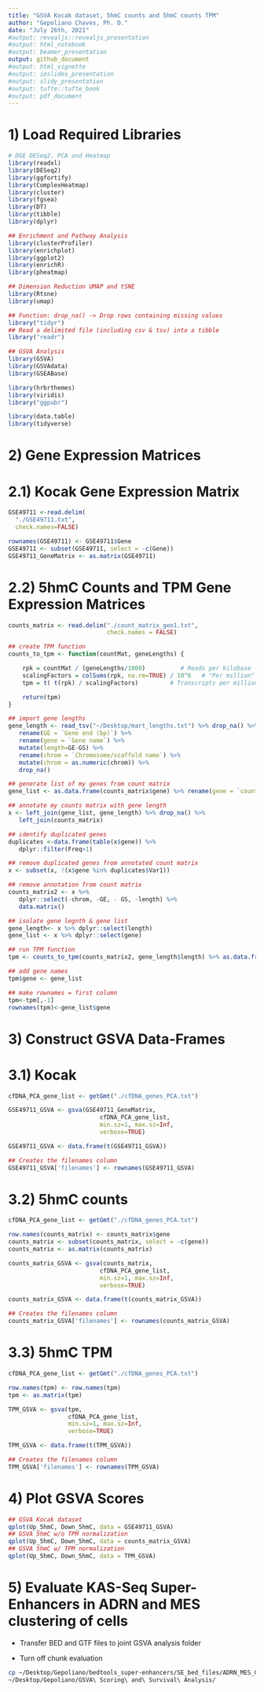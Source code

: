 ```yaml
---
title: "GSVA Kocak dataset, 5hmC counts and 5hmC counts TPM"
author: "Gepoliano Chaves, Ph. D."
date: "July 26th, 2021"
#output: revealjs::revealjs_presentation
#output: html_notebook
#output: beamer_presentation
output: github_document
#output: html_vignette
#output: ioslides_presentation
#output: slidy_presentation 
#output: tufte::tufte_book
#output: pdf_document
---
```


# 1) Load Required Libraries

```r
# DGE DESeq2, PCA and Heatmap
library(readxl)
library(DESeq2)
library(ggfortify)
library(ComplexHeatmap)
library(cluster)
library(fgsea)
library(DT)
library(tibble)
library(dplyr)

## Enrichment and Pathway Analysis
library(clusterProfiler)
library(enrichplot)
library(ggplot2)
library(enrichR)
library(pheatmap)

## Dimension Reduction UMAP and tSNE
library(Rtsne)
library(umap)

## Function: drop_na() -> Drop rows containing missing values
library("tidyr")
## Read a delimited file (including csv & tsv) into a tibble
library("readr")

## GSVA Analysis
library(GSVA)
library(GSVAdata)
library(GSEABase)

library(hrbrthemes)
library(viridis)
library("ggpubr")

library(data.table)
library(tidyverse)
```

# 2) Gene Expression Matrices

# 2.1) Kocak Gene Expression Matrix

```r
GSE49711 <-read.delim(
  "./GSE49711.txt", 
  check.names=FALSE)

rownames(GSE49711) <- GSE49711$Gene
GSE49711 <- subset(GSE49711, select = -c(Gene))
GSE49711_GeneMatrix <- as.matrix(GSE49711)
```

# 2.2) 5hmC Counts and TPM Gene Expression Matrices

```r
counts_matrix <- read.delim("./count_matrix_geo1.txt",
                            check.names = FALSE)

## create TPM function
counts_to_tpm <- function(countMat, geneLengths) {

    rpk = countMat / (geneLengths/1000)          # Reads per kilobase
    scalingFactors = colSums(rpk, na.rm=TRUE) / 10^6   # "Per million" scaling factor
    tpm = t( t(rpk) / scalingFactors)         # Transcripts per million

    return(tpm)
}

## import gene lengths 
gene_length <- read_tsv("~/Desktop/mart_lengths.txt") %>% drop_na() %>% rename(GS = `Gene start (bp)`) %>% 
   rename(GE = `Gene end (bp)`) %>%
   rename(gene = `Gene name`) %>% 
   mutate(length=GE-GS) %>% 
   rename(chrom = `Chromosome/scaffold name`) %>%
   mutate(chrom = as.numeric(chrom)) %>%
   drop_na()

## generate list of my genes from count matrix 
gene_list <- as.data.frame(counts_matrix$gene) %>% rename(gene = `counts_matrix$gene`)

## annotate my counts matrix with gene length 
x <- left_join(gene_list, gene_length) %>% drop_na() %>%
   left_join(counts_matrix) 

## identify duplicated genes 
duplicates <-data.frame(table(x$gene)) %>%
   dplyr::filter(Freq>1)

## remove duplicated genes from annotated count matrix 
x <- subset(x, !(x$gene %in% duplicates$Var1))

## remove annotation from count matrix 
counts_matrix2 <- x %>%
   dplyr::select(-chrom, -GE, - GS, -length) %>%
   data.matrix()

## isolate gene legnth & gene list 
gene_length<- x %>% dplyr::select(length)
gene_list <- x %>% dplyr::select(gene)

## run TPM function
tpm <- counts_to_tpm(counts_matrix2, gene_length$length) %>% as.data.frame()

## add gene names 
tpm$gene <- gene_list

## make rownames = first column 
tpm<-tpm[,-1]
rownames(tpm)<-gene_list$gene

```

# 3) Construct GSVA Data-Frames

# 3.1) Kocak

```r
cfDNA_PCA_gene_list <- getGmt("./cfDNA_genes_PCA.txt")

GSE49711_GSVA <- gsva(GSE49711_GeneMatrix, 
                          cfDNA_PCA_gene_list, 
                          min.sz=1, max.sz=Inf, 
                          verbose=TRUE)

GSE49711_GSVA <- data.frame(t(GSE49711_GSVA))

## Creates the filenames column
GSE49711_GSVA['filenames'] <- rownames(GSE49711_GSVA)
```

# 3.2) 5hmC counts

```r
cfDNA_PCA_gene_list <- getGmt("./cfDNA_genes_PCA.txt")

row.names(counts_matrix) <- counts_matrix$gene
counts_matrix <- subset(counts_matrix, select = -c(gene))
counts_matrix <- as.matrix(counts_matrix)

counts_matrix_GSVA <- gsva(counts_matrix, 
                          cfDNA_PCA_gene_list, 
                          min.sz=1, max.sz=Inf, 
                          verbose=TRUE)

counts_matrix_GSVA <- data.frame(t(counts_matrix_GSVA))

## Creates the filenames column
counts_matrix_GSVA['filenames'] <- rownames(counts_matrix_GSVA)
```

# 3.3) 5hmC TPM

```r
cfDNA_PCA_gene_list <- getGmt("./cfDNA_genes_PCA.txt")

row.names(tpm) <- row.names(tpm)
tpm <- as.matrix(tpm)

TPM_GSVA <- gsva(tpm, 
                 cfDNA_PCA_gene_list,
                 min.sz=1, max.sz=Inf, 
                 verbose=TRUE)

TPM_GSVA <- data.frame(t(TPM_GSVA))

## Creates the filenames column
TPM_GSVA['filenames'] <- rownames(TPM_GSVA)
```

# 4) Plot GSVA Scores

```r
## GSVA Kocak dataset
qplot(Up_5hmC, Down_5hmC, data = GSE49711_GSVA)
## GSVA 5hmC w/o TPM normalization
qplot(Up_5hmC, Down_5hmC, data = counts_matrix_GSVA)
## GSVA 5hmC w/ TPM normalization
qplot(Up_5hmC, Down_5hmC, data = TPM_GSVA)

```

# 5) Evaluate KAS-Seq Super-Enhancers in ADRN and MES clustering of cells

* Transfer BED and GTF files to joint GSVA analysis folder

* Turn off chunk evaluation

```bash
cp ~/Desktop/Gepoliano/bedtools_super-enhancers/SE_bed_files/ADRN_MES_Ctl_cat_raw* \
~/Desktop/Gepoliano/GSVA\ Scoring\ and\ Survival\ Analysis/
```


